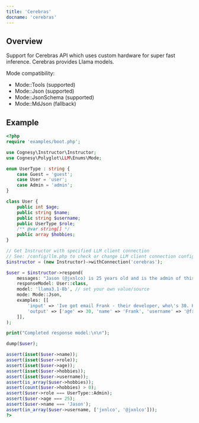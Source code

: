 ```yaml
---
title: 'Cerebras'
docname: 'cerebras'
---
```


## Overview

Support for Cerebras API which uses custom hardware for super fast inference.
Cerebras provides Llama models.

Mode compatibility:
- Mode::Tools (supported)
- Mode::Json (supported)
- Mode::JsonSchema (supported)
- Mode::MdJson (fallback)

## Example

```php
<?php
require 'examples/boot.php';

use Cognesy\Instructor\Instructor;
use Cognesy\Polyglot\LLM\Enums\Mode;

enum UserType : string {
    case Guest = 'guest';
    case User = 'user';
    case Admin = 'admin';
}

class User {
    public int $age;
    public string $name;
    public string $username;
    public UserType $role;
    /** @var string[] */
    public array $hobbies;
}

// Get Instructor with specified LLM client connection
// See: /config/llm.php to check or change LLM client connection configuration details
$instructor = (new Instructor)->withConnection('cerebras');

$user = $instructor->respond(
    messages: "Jason (@jxnlco) is 25 years old and is the admin of this project. He likes playing football and reading books.",
    responseModel: User::class,
    model: 'llama3.1-8b', // set your own value/source
    mode: Mode::Json,
    examples: [[
        'input' => 'Ive got email Frank - their developer, who\'s 30. His Twitter handle is @frankch. Btw, he plays on drums!',
        'output' => ['age' => 30, 'name' => 'Frank', 'username' => '@frankch', 'role' => 'developer', 'hobbies' => ['playing drums'],],
    ]],
);

print("Completed response model:\n\n");

dump($user);

assert(isset($user->name));
assert(isset($user->role));
assert(isset($user->age));
assert(isset($user->hobbies));
assert(isset($user->username));
assert(is_array($user->hobbies));
assert(count($user->hobbies) > 0);
assert($user->role === UserType::Admin);
assert($user->age === 25);
assert($user->name === 'Jason');
assert(in_array($user->username, ['jxnlco', '@jxnlco']));
?>
```
